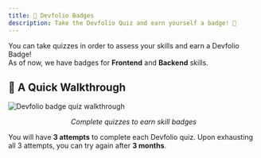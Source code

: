 ```yaml
---
title: 🏅 Devfolio Badges
description: Take the Devfolio Quiz and earn yourself a badge! 🏅
---
```


You can take quizzes in order to assess your skills and earn a Devfolio Badge!  
As of now, we have badges for **Frontend** and **Backend** skills.



## 🎯 A Quick Walkthrough

<img src="/assets/badge.gif" alt="Devfolio badge quiz walkthrough" />
<p align="center"><i>Complete quizzes to earn skill badges</i></p>

<Callout title="Attempts Policy" type="info">
  You will have <strong>3 attempts</strong> to complete each Devfolio quiz.  
  Upon exhausting all 3 attempts, you can try again after <strong>3 months</strong>.
</Callout>
